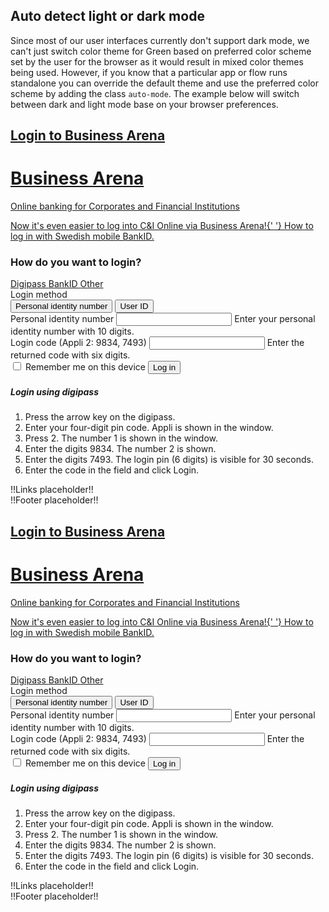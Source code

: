 
<Meta title="Use cases/Dark mode/Use preferred color scheme" />

## Auto detect light or dark mode

Since most of our user interfaces currently don't support dark mode, we can't just switch color theme for Green based on preferred color scheme set by the user for the browser as it would result in mixed color themes being used.
However, if you know that a particular app or flow runs standalone you can override the default theme and use the preferred color scheme by adding the class `auto-mode`. The example below will switch between dark and light mode base on your browser preferences.

<Canvas>
  <main class="auto-mode bg-color">
    <nav role="navigation" class="bg-dark">
      <a
        aria-label="Open seb.se in new tab"
        href="http://www.seb.se"
        target="_blank"
        class="brand"
      />
      <h1 class="mx-4">Login to Business Arena</h1>
    </nav>
    <div
      class="mx-auto my-6"
      style={{ maxWidth: '768px', marginLeft: 'auto', marginRight: 'auto' }}
    >
      <h1>Business Arena</h1>
      <p class="mb-5">
        Online banking for Corporates and Financial Institutions
      </p>
      <div class="card">
        <div role="alert" class="info">
          <main>
            <p>
              Now it's even easier to log into C&I Online via Business Arena!{' '}
              <a href="#">How to log in with Swedish mobile BankID.</a>
            </p>
          </main>
        </div>
        <div class="card-body">
          <h3 class="mb-5">How do you want to login?</h3>
          <nav role="tablist">
            <a
              href="#tab"
              aria-controls="tab-content-1"
              role="tab"
              aria-selected="true"
            >
              Digipass
            </a>
            <a href="#tab" aria-controls="tab-content-2" role="tab">
              BankID
            </a>
            <a href="#tab" aria-controls="tab-content-3" role="tab">
              Other
            </a>
          </nav>
          <div class="row" style={{ justifyContent: 'space-between' }}>
            <div class="col-12 col-sm-auto">
              <form autocomplete="off" class="mt-7">
                <div class="form-group">
                  <label for="buttonGroup">Login method</label>
                  <div id="buttonGroup" class="group size-sm">
                    <button>Personal identity number</button>
                    <button>User ID</button>
                  </div>
                </div>
                <div class="form-group">
                  <label for="input">Personal identity number</label>
                  <input id="input" type="text" required />
                  <span class="form-info">
                    Enter your personal identity number with 10 digits.
                  </span>
                </div>
                <div class="form-group">
                  <label for="inputLong">Login code</label>
                  <span class="form-info">(Appli 2: 9834, 7493)</span>
                  <input id="inputLong" type="text" required />
                  <span class="form-info">
                    Enter the returned code with six digits.
                  </span>
                </div>
                <label class="form-control">
                  <input type="checkbox" />
                  <span>Remember me on this device</span>
                  <i></i>
                </label>
                <button type="submit" class="mt-6 primary">
                  Log in
                </button>
              </form>
            </div>
            <div class="col-12 col-sm" style={{ maxWidth: '375px' }}>
              <h5 class="mt-7 mb-4" for="loginHelp">
                Login using digipass
              </h5>
              <ol aria-describedby="loginHelp">
                <li>Press the arrow key on the digipass.</li>
                <li>
                  Enter your four-digit pin code. Appli is shown in the window.
                </li>
                <li>Press 2. The number 1 is shown in the window.</li>
                <li>
                  Enter the digits <span class="flash-info">9834</span>. The
                  number 2 is shown.
                </li>
                <li>
                  Enter the digits <span class="flash-info">7493</span>. The
                  login pin (6 digits) is visible for 30 seconds.
                </li>
                <li>Enter the code in the field and click Login.</li>
              </ol>
            </div>
          </div>
        </div>
      </div>
      <div>!!Links placeholder!!</div>
    </div>
    <div>!!Footer placeholder!!</div>
  </main>
</Canvas>

<Canvas>
  <main class="light-mode bg-color">
    <nav role="navigation" class="bg-dark">
      <a
        aria-label="Open seb.se in new tab"
        href="http://www.seb.se"
        target="_blank"
        class="brand"
      />
      <h1 class="mx-4">Login to Business Arena</h1>
    </nav>
    <div
      class="mx-auto my-6"
      style={{ maxWidth: '768px', marginLeft: 'auto', marginRight: 'auto' }}
    >
      <h1>Business Arena</h1>
      <p class="mb-5">
        Online banking for Corporates and Financial Institutions
      </p>
      <div class="card">
        <div role="alert" class="info">
          <main>
            <p>
              Now it's even easier to log into C&I Online via Business Arena!{' '}
              <a href="#">How to log in with Swedish mobile BankID.</a>
            </p>
          </main>
        </div>
        <div class="card-body">
          <h3 class="mb-5">How do you want to login?</h3>
          <nav role="tablist">
            <a
              href="#tab"
              aria-controls="tab-content-1"
              role="tab"
              aria-selected="true"
            >
              Digipass
            </a>
            <a href="#tab" aria-controls="tab-content-2" role="tab">
              BankID
            </a>
            <a href="#tab" aria-controls="tab-content-3" role="tab">
              Other
            </a>
          </nav>
          <div class="row" style={{ justifyContent: 'space-between' }}>
            <div class="col-12 col-sm-auto">
              <form autocomplete="off" class="mt-7">
                <div class="form-group">
                  <label for="buttonGroup">Login method</label>
                  <div id="buttonGroup" class="group size-sm">
                    <button>Personal identity number</button>
                    <button>User ID</button>
                  </div>
                </div>
                <div class="form-group">
                  <label for="input">Personal identity number</label>
                  <input id="input" type="text" required />
                  <span class="form-info">
                    Enter your personal identity number with 10 digits.
                  </span>
                </div>
                <div class="form-group">
                  <label for="inputLong">Login code</label>
                  <span class="form-info">(Appli 2: 9834, 7493)</span>
                  <input id="inputLong" type="text" required />
                  <span class="form-info">
                    Enter the returned code with six digits.
                  </span>
                </div>
                <label class="form-control">
                  <input type="checkbox" />
                  <span>Remember me on this device</span>
                  <i></i>
                </label>
                <button type="submit" class="mt-6 primary">
                  Log in
                </button>
              </form>
            </div>
            <div class="col-12 col-sm" style={{ maxWidth: '375px' }}>
              <h5 class="mt-7 mb-4" for="loginHelp">
                Login using digipass
              </h5>
              <ol aria-describedby="loginHelp">
                <li>Press the arrow key on the digipass.</li>
                <li>
                  Enter your four-digit pin code. Appli is shown in the window.
                </li>
                <li>Press 2. The number 1 is shown in the window.</li>
                <li>
                  Enter the digits <span class="flash-info">9834</span>. The
                  number 2 is shown.
                </li>
                <li>
                  Enter the digits <span class="flash-info">7493</span>. The
                  login pin (6 digits) is visible for 30 seconds.
                </li>
                <li>Enter the code in the field and click Login.</li>
              </ol>
            </div>
          </div>
        </div>
      </div>
      <div>!!Links placeholder!!</div>
    </div>
    <div>!!Footer placeholder!!</div>
  </main>
</Canvas>
